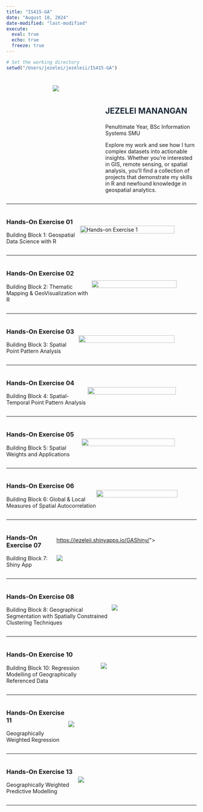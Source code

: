```yaml
---
title: "IS415-GA"
date: "August 18, 2024"
date-modified: "last-modified"
execute: 
  eval: true
  echo: true
  freeze: true
---
```


```r
# Set the working directory
setwd("/Users/jezelei/jezeleii/IS415-GA")
```

<section style="display: flex; justify-content: space-between; width:100%;">

<!-- Column 1 -->

::: {style="flex: 1; text-align: center; padding: 10px; margin:0;"}
<img src="headerImages/header.png" style="max-width: 100%; height: auto;"/>
:::

<!-- Column 2 -->

::: {style="flex: 1; text-align: left; padding-top: 50px ;"}
<h1 style="font-weight: bold; color: #1E2A39;">

JEZELEI MANANGAN

</h1>

<p>Penultimate Year, BSc Information Systems SMU</p>

<p style="max-width: 600px; font-size:11px">

Explore my work and see how I turn complex datasets into actionable insights. Whether you’re interested in GIS, remote sensing, or spatial analysis, you’ll find a collection of projects that demonstrate my skills in R and newfound knowledge in geospatial analytics.

</p>
:::

</section>

<hr/>

::::: {style="display:flex; align-items:center;"}
<div>

<h3>Hands-On \n Exercise 01</h3>

<p>Building Block 1: Geospatial Data Science with R</p>

</div>

::: {style="width: 100%"}
`<a href="`{=html}https://is415-ga-jezelei.netlify.app/hands-on_exercise/hands-on_ex01/hands-on_ex01`">`{=html}

![](headerImages/Hands-on_Ex01_Header.png){alt="Hands-on Exercise 1" style="max-  display: block; margin-left:0;" fig-align="center" width="90%"}

</a>
:::
:::::

<hr/>

::::: {style="display:flex; align-items:center;"}
<div>

<h3>Hands-On \n Exercise 02</h3>

<p>Building Block 2: Thematic Mapping & GeoVisualization with R</p>

</div>

::: {style="width: 100%"}
`<a href="`{=html}https://is415-ga-jezelei.netlify.app/hands-on_exercise/hands-on_ex02/hands-on_ex02`">`{=html}

![](headerImages/Hands-on_Ex02_Header.png){style="max-  display: block; margin-left:0;" fig-align="center" width="90%"}

</a>
:::
:::::

<hr/>

::::: {style="display:flex; align-items:center;"}
<div>

<h3>Hands-On \n Exercise 03</h3>

<p>Building Block 3: Spatial Point Pattern Analysis</p>

</div>

::: {style="width: 100%"}
`<a href="`{=html}https://is415-ga-jezelei.netlify.app/hands-on_exercise/hands-on_ex03/hands-on_ex03`">`{=html}

![](headerImages/Hands-on_Ex03_Header.png){fig-align="right" width="90%"}

</a>
:::
:::::

<hr/>

::::: {style="display:flex; align-items:center;"}
<div>

<h3>Hands-On \n Exercise 04</h3>

<p>Building Block 4: Spatial-Temporal Point Pattern Analysis</p>

</div>

::: {style="width: 100%"}
`<a href="`{=html}https://is415-ga-jezelei.netlify.app/In-Class_Exercise/InClassEx04/InClassEx04.html`">`{=html}

![](images/Hands-on_Ex04_Header.png){fig-align="right" width="90%"}

</a>
:::
:::::

<hr/>

::::: {style="display:flex; align-items:center;"}
<div>

<h3>Hands-On \n Exercise 05</h3>

<p>Building Block 5: Spatial Weights and Applications</p>

</div>

::: {style="width: 100%"}
`<a href="`{=html}https://is415-ga-jezelei.netlify.app/hands-on_exercise/hands-on_ex05/hands-on_ex05`">`{=html}

![](images/clipboard-2731376911.png){fig-align="right" width="90%"}

</a>
:::
:::::

<hr/>

::::: {style="display:flex; align-items:center;"}
<div>

<h3>Hands-On \n Exercise 06</h3>

<p>Building Block 6: Global & Local Measures of Spatial Autocorrelation</p>

</div>

::: {style="width: 100%"}
`<a href="`{=html}https://is415-ga-jezelei.netlify.app/hands-on_exercise/hands-on_ex06/hands-on_ex06`">`{=html}

![](images/Hands-on_Ex06_Header.png){fig-align="right" width="90%"}

</a>
:::
:::::

<hr/>

::::: {style="display:flex; align-items:center;"}
<div>

<h3>Hands-On \n Exercise 07</h3>

<p>Building Block 7: Shiny App</p>

</div>

::: {style="width: 100%"}
`<a href="`{=html}<https://jezeleii.shinyapps.io/GAShiny/>`">`{=html}

\
![](images/clipboard-455846201.png)

</a>
:::
:::::

<hr/>

::::: {style="display:flex; align-items:center;"}
<div>

<h3>Hands-On \n Exercise 08</h3>

<p>Building Block 8: Geographical Segmentation with Spatially Constrained Clustering Techniques</p>

</div>

::: {style="width: 100%"}
`<a href="`{=html}https://is415-ga-jezelei.netlify.app/hands-on_exercise/hands-on_ex08/hands-on_ex08`">`{=html}

![](images/clipboard-4162075504.png)

</a>
:::
:::::

<hr/>

::::: {style="display:flex; align-items:center;"}
<div>

<h3>Hands-On \n Exercise 10</h3>

<p>Building Block 10: Regression Modelling of Geographically Referenced Data</p>

</div>

::: {style="width: 100%"}
`<a href="`{=html}https://is415-ga-jezelei.netlify.app/hands-on_exercise/hands-on_ex10/hands-on_ex10"`>`{=html}\
[![](images/clipboard-935518991.png)](https://is415-ga-jezelei.netlify.app/hands-on_exercise/hands-on_ex10/hands-on_ex10)

</a>
:::
:::::

<hr/>

::::: {style="display:flex; align-items:center;"}
<div>

<h3>Hands-On \n Exercise 11</h3>

<p>Geographically Weighted Regression</p>

</div>

::: {style="width: 100%"}
`<a href="`{=html}https://is415-ga-jezelei.netlify.app/hands-on_exercise/hands-on_ex11/hands-on_ex11"`>`{=html}\
[![](images/clipboard-1216507776.png)](https://is415-ga-jezelei.netlify.app/hands-on_exercise/hands-on_ex11/hands-on_ex11)

</a>
:::
:::::

<hr/>

::::: {style="display:flex; align-items:center;"}
<div>

<h3>Hands-On \n Exercise 13</h3>

<p>Geographically Weighted Predictive Modelling</p>

</div>

::: {style="width: 100%"}
`<a href="`{=html}https://is415-ga-jezelei.netlify.app/hands-on_exercise/hands-on_ex13/hands-on_ex13"`>`{=html}\
\
[![](images/clipboard-96070837.png)](https://is415-ga-jezelei.netlify.app/hands-on_exercise/hands-on_ex13/hands-on_ex13)

</a>
:::
:::::

<hr/>
